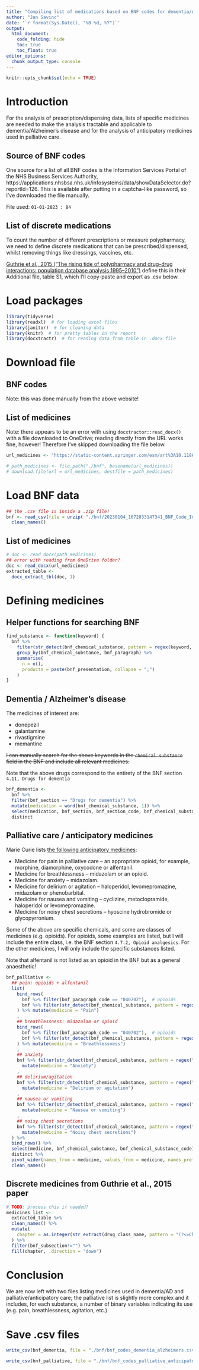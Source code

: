 ```yaml
---
title: "Compiling list of medications based on BNF codes for dementia/AD & palliative care drugs"
author: "Jan Savinc"
date: '`r format(Sys.Date(), "%B %d, %Y")`'
output: 
  html_document:
    code_folding: hide
    toc: true
    toc_float: true
editor_options: 
  chunk_output_type: console
---
```



```r
knitr::opts_chunk$set(echo = TRUE)
```


# Introduction

For the analysis of prescription/dispensing data, lists of specific medicines are needed to make the analysis tractable and applicable to dementia/Alzheimer's disease and for the analysis of anticipatory medicines used in palliative care.

## Source of BNF codes

One source for a list of all BNF codes is the Information Services Portal of the NHS Business Services Authority, https://applications.nhsbsa.nhs.uk/infosystems/data/showDataSelector.do?reportId=126. This is available after putting in a captcha-like password, so I've downloaded the file manually.

File used: `01-01-2023 : 84`


## List of discrete medications

To count the number of different prescriptions or measure polypharmacy, we need to define discrete medications that can be prescribed/dispensed, whilst removing things like dressings, vaccines, etc.

[Guthrie et al., 2015 ("The rising tide of polypharmacy and drug-drug interactions: population database analysis 1995–2010")](https://doi.org/10.1186/s12916-015-0322-7) define this in their Additional file, table S1, which I'll copy-paste and export as .csv below.
  
# Load packages

```r
library(tidyverse)
library(readxl)  # for loading excel files
library(janitor)  # for cleaning data
library(knitr)  # for pretty tables in the report
library(docxtractr)  # for reading data from table in .docx file
```


# Download file

## BNF codes

Note: this was done manually from the above website!

## List of medicines

Note: there appears to be an error with using `docxtractor::read_docx()` with a file downloaded to OneDrive; reading directly from the URL works fine, however! Therefore I've skipped downloading the file below.

```r
url_medicines <- "https://static-content.springer.com/esm/art%3A10.1186%2Fs12916-015-0322-7/MediaObjects/12916_2015_322_MOESM1_ESM.doc"

# path_medicines <- file.path("./bnf", basename(url_medicines))
# download.file(url = url_medicines, destfile = path_medicines)
```


# Load BNF data

```r
## the .csv file is inside a .zip file!
bnf <- read_csv(file = unzip( "./bnf/20230104_1672833147341_BNF_Code_Information.zip", "20230104_1672833147341_BNF_Code_Information.csv")) %>%
  clean_names()
```

## List of medicines

```r
# doc <- read_docx(path_medicines)
## error with reading from OneDrive folder?
doc <- read_docx(url_medicines)
extracted_table <- 
  docx_extract_tbl(doc, 1)
```

# Defining medicines

## Helper functions for searching BNF

```r
find_substance <- function(keyword) {
  bnf %>%
    filter(str_detect(bnf_chemical_substance, pattern = regex(keyword, ignore_case = TRUE))) %>%
    group_by(bnf_chemical_substance, bnf_paragraph) %>%
    summarise(
      n = n(),
      products = paste(bnf_presentation, collapse = ";")
    )
}
```


## Dementia / Alzheimer's disease

The medicines of interest are:

- donepezil
- galantamine
- rivastigmine
- memantine

~~I can manually search for the above keywords in the `chemical substance` field in the BNF and include all relevant medicines.~~

Note that the above drugs correspond to the entirety of the BNF section `4.11, Drugs for dementia`

```r
bnf_dementia <- 
  bnf %>%
  filter(bnf_section == "Drugs for dementia") %>%
  mutate(medication = word(bnf_chemical_substance, 1)) %>%
  select(medication, bnf_section, bnf_section_code, bnf_chemical_substance_code) %>%
  distinct
```


## Palliative care / anticipatory medicines

Marie Curie lists [the following anticipatory medicines](https://www.mariecurie.org.uk/professionals/palliative-care-knowledge-zone/symptom-control/anticipatory-medicines):

- Medicine for pain in palliative care – an appropriate opioid, for example, morphine, diamorphine, oxycodone or alfentanil.
- Medicine for breathlessness – midazolam or an opioid.
- Medicine for anxiety – midazolam.
- Medicine for delirium or agitation – haloperidol, levomepromazine, midazolam or phenobarbital.
- Medicine for nausea and vomiting – cyclizine, metoclopramide, haloperidol or levomepromazine.
- Medicine for noisy chest secretions – hyoscine hydrobromide or glycopyrronium.

Some of the above are specific chemicals, and some are classes of medicines (e.g. opioids). For opioids, some examples are listed, but I will include the entire class, i.e. the BNF section `4.7.2, Opioid analgesics`. For the other medicines, I will only include the specific substances listed.

Note that alfentanil is not listed as an opioid in the BNF but as a general anaesthetic!

```r
bnf_palliative <-
  ## pain: opioids + alfentanil
  list(
    bind_rows(
      bnf %>% filter(bnf_paragraph_code == "040702"),  # opioids
      bnf %>% filter(str_detect(bnf_chemical_substance, pattern = regex("alfentanil", ignore_case = TRUE)))
    ) %>% mutate(medicine = "Pain")
    ,
    ## breathlessness: midazolam or opioid
    bind_rows(
      bnf %>% filter(bnf_paragraph_code == "040702"),  # opioids
      bnf %>% filter(str_detect(bnf_chemical_substance, pattern = regex("midazolam", ignore_case = TRUE)))
    ) %>% mutate(medicine = "Breathlessness")
    ,
    ## anxiety
    bnf %>% filter(str_detect(bnf_chemical_substance, pattern = regex("midazolam", ignore_case = TRUE))) %>% 
      mutate(medicine = "Anxiety")
    ,
    ## delirium/agitation
    bnf %>% filter(str_detect(bnf_chemical_substance, pattern = regex("haloperidol|levomepromazine|midazolam|phenobarbital", ignore_case = TRUE))) %>% 
      mutate(medicine = "Delirium or agitation")
    ,
    ## nausea or vomiting
    bnf %>% filter(str_detect(bnf_chemical_substance, pattern = regex("cyclizine|metoclopramide|haloperidol|levomepromazine", ignore_case = TRUE))) %>% 
      mutate(medicine = "Nausea or vomiting")
    ,
    ## noisy chest secretions
    bnf %>% filter(str_detect(bnf_chemical_substance, pattern = regex("hyoscine hydrobromide|glycopyrronium", ignore_case = TRUE))) %>% 
      mutate(medicine = "Noisy chest secretions")
  ) %>%
  bind_rows() %>%
  select(medicine, bnf_chemical_substance, bnf_chemical_substance_code) %>%
  distinct %>%
  pivot_wider(names_from = medicine, values_from = medicine, names_prefix = "bin_", values_fill = 0L, values_fn = ~1L) %>%
  clean_names()
```

## Discrete medicines from Guthrie et al., 2015 paper

```r
# TODO: process this if needed?
medicines_list <- 
  extracted_table %>%
  clean_names() %>%
  mutate(
    chapter = as.integer(str_extract(drug_class_name, pattern = "(?<=Chapter )\\d+"))
  ) %>%
  filter(bnf_subsection!="") %>%
  fill(chapter, .direction = "down")
```



# Conclusion

We are now left with two files listing medicines used in dementia/AD and palliative/anticipatory care; the palliative list is slightly more complex and it includes, for each substance, a number of binary variables indicating its use (e.g. pain, breathlessness, agitation, etc.)

# Save .csv files

```r
write_csv(bnf_dementia, file = "./bnf/bnf_codes_dementia_alzheimers.csv")

write_csv(bnf_palliative, file = "./bnf/bnf_codes_palliative_anticipatory.csv")
```